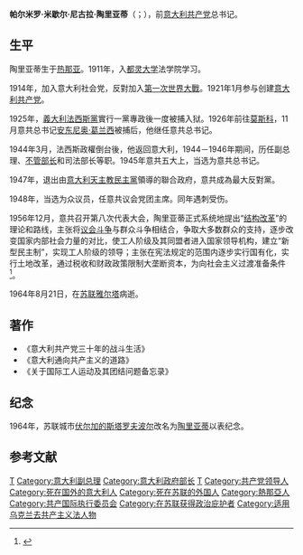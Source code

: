 {{noteTA|1=zh:意共; zh-tw:義共;}}
{{Infobox Officeholder
| name         = 帕尔米罗·陶里亚蒂
| image        = Palmiro-Togliatti-00504708.jpg|200px
| original_name    = Palmiro Togliatti
| office           = [[意大利司法部长|意大利司法部长]]
| term_start   = 1945年6月21日
| term_end     = 1946年7月1日
| primeminister = [[阿爾契德·加斯貝利|阿爾契德·加斯貝利]]
| predecessor  = 翁贝托·图皮尼
| successor    = [[法乌斯托·古洛|法乌斯托·古洛]]
| birth_date   = {{Birth date|1893|3|26|df=y}}
| birth_place  = [[義大利王國|義大利王國]][[热那亚|热那亚]]
| death_date   = {{death date and age|1964|8|21|1893|3|26|df=y}}
| death_place  = {{flag|苏联}}[[雅尔塔|雅尔塔]]
| nationality  = [[意大利人|意大利人]]
| religion     = 
| alma_mater   = 
| residence    = 
| profession   = 
| party        = 意大利社会党(1914－1921)<br>[[意大利共产党|意大利共产党]](1921-1964)
| spouse       = 
| children     = 
|}}
{{马克思列宁主义}}
'''帕尔米罗·米歇尔·尼古拉·陶里亚蒂'''（{{lang-it|Palmiro Michele Nicola Togliatti}}；{{bd|1893年|3月26日|1964年|8月21日}}），前[[意大利共产党|意大利共产党]]总书记。

==生平==
陶里亚蒂生于[[热那亚|热那亚]]。1911年，入[[都灵大学|都灵大学]]法学院学习。

1914年，加入意大利社会党，反對加入[[第一次世界大戰|第一次世界大戰]]。1921年1月参与创建[[意大利共产党|意大利共产党]]。

1925年，[[義大利法西斯黨|義大利法西斯黨]]實行一黨專政後一度被捕入狱。1926年前往[[莫斯科|莫斯科]]，11月意共总书记[[安东尼奥·葛兰西|安东尼奥·葛兰西]]被捕后，他继任意共总书记。

1944年3月，法西斯政權倒台後，他返回意大利，1944－1946年期间，历任副总理、[[不管部长|不管部长]]和司法部长等职。1945年意共五大上，当选为意共总书记。

1947年，退出由[[意大利天主教民主黨|意大利天主教民主黨]]領導的聯合政府，意共成為最大反對黨。

1948年，当选为众议员，任意共议会党团主席。同年遇刺受伤。

1956年12月，意共召开第八次代表大会，陶里亚蒂正式系统地提出“[[结构改革|结构改革]]”的理论和路线，主张将[[议会斗争|议会斗争]]与群众斗争相结合，争取大多数群众的支持，逐步改变国家内部社会力量的对比，使工人阶级及其同盟者进入国家领导机构，建立“新型民主制”，实现工人阶级的领导；主张在宪法规定的范围内逐步实行国有化，实行土地改革，通过税收和财政政策限制大垄断资本，为向社会主义过渡准备条件<ref name=a>{{cite book |author= |title= 新编世界社会主义辞典 |publisher= 上海辞书出版社  |date=1996年12月 |isbn= 9787532603800 }}</ref>。

1964年8月21日，在[[苏联|苏联]][[雅尔塔|雅尔塔]]病逝。

== 著作 ==
*《意大利共产党三十年的战斗生活》
*《意大利通向共产主义的道路》
*《关于国际工人运动及其团结问题备忘录》

==纪念==
1964年，苏联城市[[伏尔加的斯塔罗夫波尔|伏尔加的斯塔罗夫波尔]]改名为[[陶里亚蒂|陶里亚蒂]]以表纪念。

== 参考文献 ==
{{reflist}}

{{start box}}
{{succession box|[[安东尼奥·葛兰西|安东尼奥·葛兰西]]|[[路易吉·隆哥|路易吉·隆哥]]|[[意大利共产党|意大利共产党]]总书记|1927年-1964年}}
{{succession box|[[翁贝托·图皮尼|翁贝托·图皮尼]]|[[法乌斯托·古洛|法乌斯托·古洛]]|意大利司法部长|1945年-1946年}}
{{end box}}
{{冷戰相關人物}}

{{Authority control}}
[[Category:意大利共产党|T]]
[[Category:意大利副总理|Category:意大利副总理]]
[[Category:意大利政府部长|Category:意大利政府部长]]
[[Category:都靈大學校友|T]]
[[Category:共产党领导人|Category:共产党领导人]]
[[Category:死在国外的意大利人|Category:死在国外的意大利人]]
[[Category:死在苏联的外国人|Category:死在苏联的外国人]]
[[Category:熱那亞人|Category:熱那亞人]]
[[Category:共产国际执行委员会|Category:共产国际执行委员会]]
[[Category:在苏联获得政治庇护者|Category:在苏联获得政治庇护者]]
[[Category:适用乌克兰去共产主义法人物|Category:适用乌克兰去共产主义法人物]]